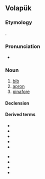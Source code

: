 ==Volapük==

===Etymology===
{{borrowing|vo|fr|bavette|gloss=bib}}.

===Pronunciation===
* {{IPA|[baˈvet]|lang=vo}}

===Noun===
{{vo-noun}}

# [[bib]]
# [[apron]]
# [[pinafore]]

====Declension====
{{vo-decl-noun}}

====Derived terms====
{{der-top}}
* {{l|vo|bavetil}}
* {{l|vo|genämalebavet}}
* {{l|vo|küiralebavet}}
* {{l|vo|lebavet}}
* {{l|vo|lebavetastof}}
{{der-mid}}
* {{l|vo|lebavetatan}}
* {{l|vo|lusalifabavet}}
* {{l|vo|meinanalebavet}}
* {{l|vo|salifabavet}}
{{der-bottom}}